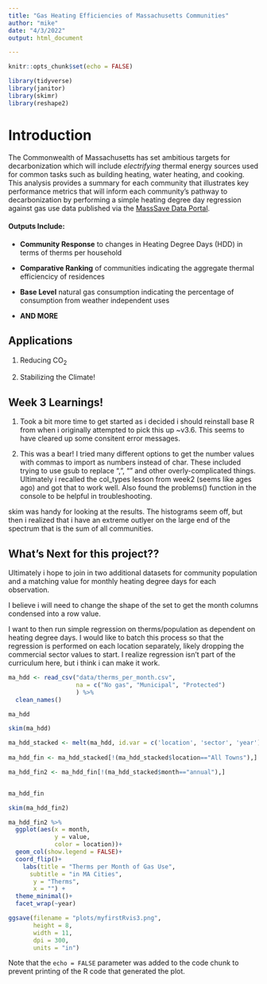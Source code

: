 ```yaml
---
title: "Gas Heating Efficiencies of Massachusetts Communities"
author: "mike"
date: "4/3/2022"
output: html_document

---
```


```r
knitr::opts_chunk$set(echo = FALSE)
```

```r
library(tidyverse)
library(janitor)
library(skimr)
library(reshape2)
```


# Introduction

The Commonwealth of Massachusetts has set ambitious targets for decarbonization which will include *electrifying* thermal energy sources used for common tasks such as building heating, water heating, and cooking. This analysis provides a summary for each community that illustrates key performance metrics that will inform each community's pathway to decarbonization by performing a simple heating degree day regression against gas use data published via the [MassSave Data Portal](https://www.masssavedata.com/Public/GeographicSavings?view=C).

#### Outputs Include:

- **Community Response** to changes in Heating Degree Days (HDD) in terms of therms per household

- **Comparative Ranking** of communities indicating the aggregate thermal efficiencicy of residences

- **Base Level** natural gas consumption indicating the percentage of consumption from weather independent uses

- **AND MORE**

## Applications

1. Reducing CO~2~

1. Stabilizing the Climate!

## Week 3 Learnings!

1. Took a bit more time to get started as i decided i should reinstall base R from when i originally attempted to pick this up ~v3.6. This seems to have cleared up some consitent error messages. 

1. This was a bear! I tried many different options to get the number values with commas to import as numbers instead of char. These included trying to use gsub to replace ",", "" and other overly-complicated things.  Ultimately i recalled the col_types lesson from week2 (seems like ages ago) and got that to work well.  Also found the problems() function in the console to be helpful in troubleshooting.

skim was handy for looking at the results. The histograms seem off, but then i realized that i have an extreme outlyer on the large end of the spectrum that is the sum of all communities.

## What's Next for this project??

Ultimately i hope to join in two additional datasets for community population and a matching value for monthly heating degree days for each observation.

I believe i will need to change the shape of the set to get the month columns condensed into a row value.

I want to then run simple regression on therms/population as dependent on heating degree days. I would like to batch this process so that the regression is performed on each location separately, likely dropping the commercial sector values to start.  I realize regression isn't part of the curriculum here, but i think i can make it work.



```r

ma_hdd <- read_csv("data/therms_per_month.csv",
                   na = c("No gas", "Municipal", "Protected")
                   ) %>% 
  clean_names()

ma_hdd

```
```r
skim(ma_hdd)
```


```r
ma_hdd_stacked <- melt(ma_hdd, id.var = c('location', 'sector', 'year'), variable.name = 'month')
  
ma_hdd_fin <- ma_hdd_stacked[!(ma_hdd_stacked$location=="All Towns"),]

ma_hdd_fin2 <- ma_hdd_fin[!(ma_hdd_stacked$month=="annual"),]


ma_hdd_fin

```

```r
skim(ma_hdd_fin2)
```



```r

ma_hdd_fin2 %>% 
  ggplot(aes(x = month,
             y = value,
             color = location))+
  geom_col(show.legend = FALSE)+
  coord_flip()+
    labs(title = "Therms per Month of Gas Use",
      subtitle = "in MA Cities",
       y = "Therms",
       x = "") +
  theme_minimal()+
  facet_wrap(~year)

```



```r
ggsave(filename = "plots/myfirstRvis3.png",
       height = 8,
       width = 11,
       dpi = 300,
       units = "in")
```



Note that the `echo = FALSE` parameter was added to the code chunk to prevent printing of the R code that generated the plot.
